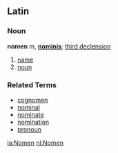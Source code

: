 ==Latin==

===Noun===
'''nomen''' ''m'', '''[[nominis]]'''; [[third declension]]

# [[name]]
# [[noun]]

===Related Terms===

*[[cognomen]]
*[[nominal]]
*[[nominate]]
*[[nomination]]
*[[pronoun]]

[[la:Nomen]]
[[nl:Nomen]]